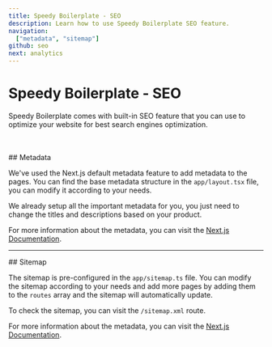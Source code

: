 ```yaml
---
title: Speedy Boilerplate - SEO
description: Learn how to use Speedy Boilerplate SEO feature.
navigation:
  ["metadata", "sitemap"]
github: seo
next: analytics
---
```


# Speedy Boilerplate - SEO

Speedy Boilerplate comes with built-in SEO feature that you can use to optimize your website for best search engines optimization.

<br />
<br />

<DocsTitle href="metadata">
## Metadata
</DocsTitle>

We've used the Next.js default metadata feature to add metadata to the pages. You can find the base metadata structure in the <Code>app/layout.tsx</Code> file, you can modify it according to your needs.

We already setup all the important metadata for you, you just need to change the titles and descriptions based on your product.

For more information about the metadata, you can visit the [Next.js Documentation](https://nextjs.org/docs/app/building-your-application/optimizing/metadata).

---

<DocsTitle href="sitemap">
## Sitemap
</DocsTitle>

The sitemap is pre-configured in the <Code>app/sitemap.ts</Code> file. You can modify the sitemap according to your needs and add more pages by adding them to the <Code>routes</Code> array and the sitemap will automatically update.

To check the sitemap, you can visit the <Code>/sitemap.xml</Code> route.

For more information about the metadata, you can visit the [Next.js Documentation](https://nextjs.org/docs/app/api-reference/file-conventions/metadata/sitemap).